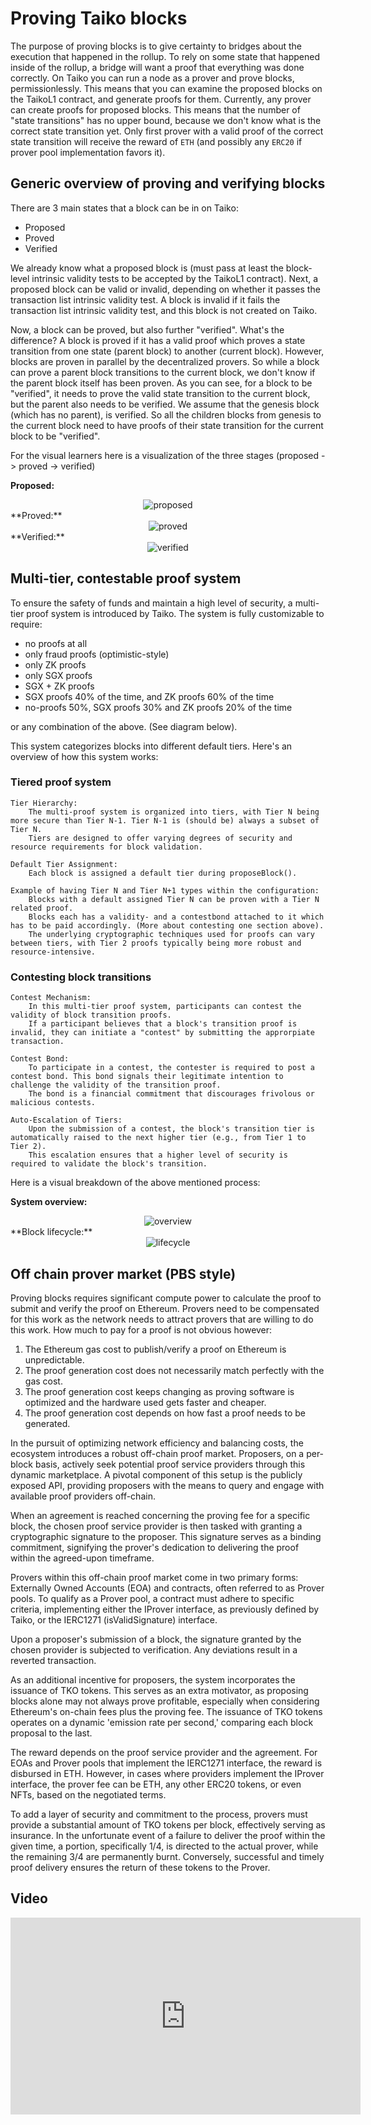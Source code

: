 
# Proving Taiko blocks

The purpose of proving blocks is to give certainty to bridges about the execution that happened in the rollup. To rely on some state that happened inside of the rollup, a bridge will want a proof that everything was done correctly. On Taiko you can run a node as a prover and prove blocks, permissionlessly. This means that you can examine the proposed blocks on the TaikoL1 contract, and generate proofs for them. Currently, any prover can create proofs for proposed blocks. This means that the number of "state transitions" has no upper bound, because we don't know what is the correct state transition yet. Only first prover with a valid proof of the correct state transition will receive the reward of `ETH` (and possibly any `ERC20` if prover pool implementation favors it).

## Generic overview of proving and verifying blocks

There are 3 main states that a block can be in on Taiko:

- Proposed
- Proved
- Verified

We already know what a proposed block is (must pass at least the block-level intrinsic validity tests to be accepted by the TaikoL1 contract). Next, a proposed block can be valid or invalid, depending on whether it passes the transaction list intrinsic validity test. A block is invalid if it fails the transaction list intrinsic validity test, and this block is not created on Taiko.

Now, a block can be proved, but also further "verified". What's the difference? A block is proved if it has a valid proof which proves a state transition from one state (parent block) to another (current block). However, blocks are proven in parallel by the decentralized provers. So while a block can prove a parent block transitions to the current block, we don't know if the parent block itself has been proven. As you can see, for a block to be "verified", it needs to prove the valid state transition to the current block, but the parent also needs to be verified. We assume that the genesis block (which has no parent), is verified. So all the children blocks from genesis to the current block need to have proofs of their state transition for the current block to be "verified".

For the visual learners here is a visualization of the three stages (proposed -> proved -> verified)

**Proposed:**

<center>
  <Image
    src="/images/diagrams/concepts/proving-taiko-blocks/proposed.png"
    alt="proposed"
    width={400}
    height={400}
  />
</center>
**Proved:**
<center>
  <Image
    src="/images/diagrams/concepts/proving-taiko-blocks/proved.png"
    alt="proved"
    width={400}
    height={400}
  />
</center>
**Verified:**
<center>
  <Image
    src="/images/diagrams/concepts/proving-taiko-blocks/verified.png"
    alt="verified"
    width={400}
    height={400}
  />
</center>

## Multi-tier, contestable proof system

To ensure the safety of funds and maintain a high level of security, a multi-tier proof system is introduced by Taiko. The system is fully customizable to require:
- no proofs at all
- only fraud proofs (optimistic-style)
- only ZK proofs
- only SGX proofs
- SGX + ZK proofs
- SGX proofs 40% of the time, and ZK proofs 60% of the time
- no-proofs 50%, SGX proofs 30% and ZK proofs 20% of the time

or any combination of the above. (See diagram below).

This system categorizes blocks into different default tiers. Here's an overview of how this system works:

### Tiered proof system
    Tier Hierarchy:
        The multi-proof system is organized into tiers, with Tier N being more secure than Tier N-1. Tier N-1 is (should be) always a subset of Tier N.
        Tiers are designed to offer varying degrees of security and resource requirements for block validation.

    Default Tier Assignment:
        Each block is assigned a default tier during proposeBlock().

    Example of having Tier N and Tier N+1 types within the configuration:
        Blocks with a default assigned Tier N can be proven with a Tier N related proof.
        Blocks each has a validity- and a contestbond attached to it which has to be paid accordingly. (More about contesting one section above).
        The underlying cryptographic techniques used for proofs can vary between tiers, with Tier 2 proofs typically being more robust and resource-intensive.

### Contesting block transitions
    Contest Mechanism:
        In this multi-tier proof system, participants can contest the validity of block transition proofs.
        If a participant believes that a block's transition proof is invalid, they can initiate a "contest" by submitting the approrpiate transaction.

    Contest Bond:
        To participate in a contest, the contester is required to post a contest bond. This bond signals their legitimate intention to challenge the validity of the transition proof.
        The bond is a financial commitment that discourages frivolous or malicious contests.

    Auto-Escalation of Tiers:
        Upon the submission of a contest, the block's transition tier is automatically raised to the next higher tier (e.g., from Tier 1 to Tier 2).
        This escalation ensures that a higher level of security is required to validate the block's transition.

Here is a visual breakdown of the above mentioned process:

**System overview:**

<center>
  <Image
    src="/images/protocol/ContestableZkRollup.png"
    alt="overview"
    width={400}
    height={400}
  />
</center>
**Block lifecycle:**
<center>
  <Image
    src="/images/protocol/BlockLifecycle.png"
    alt="lifecycle"
    width={400}
    height={400}
  />
</center>

## Off chain prover market (PBS style)

Proving blocks requires significant compute power to calculate the proof
to submit and verify the proof on Ethereum. Provers need
to be compensated for this work as the network needs to
attract provers that are willing to do this work. How much
to pay for a proof is not obvious however:

1. The Ethereum gas cost to publish/verify a proof
   on Ethereum is unpredictable.
2. The proof generation cost does not necessarily
   match perfectly with the gas cost.
3. The proof generation cost keeps changing as proving software is optimized and the hardware used
   gets faster and cheaper.
4. The proof generation cost depends on how fast a
   proof needs to be generated.

In the pursuit of optimizing network efficiency and balancing costs, the ecosystem introduces a robust off-chain proof market. Proposers, on a per-block basis, actively seek potential proof service providers through this dynamic marketplace. A pivotal component of this setup is the publicly exposed API, providing proposers with the means to query and engage with available proof providers off-chain.

When an agreement is reached concerning the proving fee for a specific block, the chosen proof service provider is then tasked with granting a cryptographic signature to the proposer. This signature serves as a binding commitment, signifying the prover's dedication to delivering the proof within the agreed-upon timeframe.

Provers within this off-chain proof market come in two primary forms: Externally Owned Accounts (EOA) and contracts, often referred to as Prover pools. To qualify as a Prover pool, a contract must adhere to specific criteria, implementing either the IProver interface, as previously defined by Taiko, or the IERC1271 (isValidSignature) interface.

Upon a proposer's submission of a block, the signature granted by the chosen provider is subjected to verification. Any deviations result in a reverted transaction.

As an additional incentive for proposers, the system incorporates the issuance of TKO tokens. This serves as an extra motivator, as proposing blocks alone may not always prove profitable, especially when considering Ethereum's on-chain fees plus the proving fee. The issuance of TKO tokens operates on a dynamic 'emission rate per second,' comparing each block proposal to the last.

The reward depends on the proof service provider and the agreement. For EOAs and Prover pools that implement the IERC1271 interface, the reward is disbursed in ETH. However, in cases where providers implement the IProver interface, the prover fee can be ETH, any other ERC20 tokens, or even NFTs, based on the negotiated terms.

To add a layer of security and commitment to the process, provers must provide a substantial amount of TKO tokens per block, effectively serving as insurance. In the unfortunate event of a failure to deliver the proof within the given time, a portion, specifically 1/4, is directed to the actual prover, while the remaining 3/4 are permanently burnt. Conversely, successful and timely proof delivery ensures the return of these tokens to the Prover.

## Video

<iframe
  width="560"
  height="315"
  src="https://www.youtube.com/embed/9LT6B1pgkI8?si=KFQxakvFTNdXwwvJ"
  title="YouTube video player"
  frameborder="0"
  allow="accelerometer; autoplay; clipboard-write; encrypted-media; gyroscope; picture-in-picture; web-share"
  allowfullscreen
></iframe>
